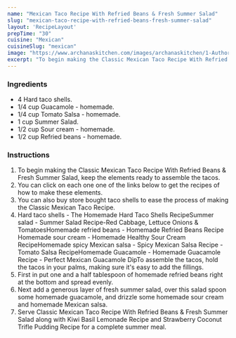 ---
name: "Mexican Taco Recipe With Refried Beans & Fresh Summer Salad"
slug: "mexican-taco-recipe-with-refried-beans-fresh-summer-salad"
layout: 'RecipeLayout'
prepTime: "30"
cuisine: "Mexican"
cuisineSlug: "mexican"
image: "https://www.archanaskitchen.com/images/archanaskitchen/1-Author/sneha-archanaskitchen.com/Classic_Mexican_Taco_Recipe_With_Refried_Beans__Fresh_Summer_Salad.jpg"
excerpt: "To begin making the Classic Mexican Taco Recipe With Refried Beans  Fresh Summer Salad, keep the elements ready to assemble the tacos"
---

### Ingredients

- 4 Hard taco shells.
- 1/4 cup Guacamole - homemade.
- 1/4 cup Tomato Salsa - homemade.
- 1 cup Summer Salad.
- 1/2 cup Sour cream - homemade.
- 1/2 cup Refried beans - homemade.

### Instructions

1. To begin making the Classic Mexican Taco Recipe With Refried Beans & Fresh Summer Salad, keep the elements ready to assemble the tacos.
1. You can click on each one one of the links below to get the recipes of how to make these elements.
1. You can also buy store bought taco shells to ease the process of making the Classic Mexican Taco Recipe.
1. Hard taco shells - The Homemade Hard Taco Shells RecipeSummer salad - Summer Salad Recipe-Red Cabbage, Lettuce Onions & TomatoesHomemade refried beans - Homemade Refried Beans Recipe Homemade sour cream - Homemade Healthy Sour Cream RecipeHomemade spicy Mexican salsa - Spicy Mexican Salsa Recipe - Tomato Salsa RecipeHomemade Guacamole - Homemade Guacamole Recipe - Perfect Mexican Guacamole DipTo assemble the tacos, hold the tacos in your palms, making sure it's easy to add the fillings.
1. First in put one and a half tablespoon of homemade refried beans right at the bottom and spread evenly.
1. Next add a generous layer of fresh summer salad, over this salad spoon some homemade guacamole, and drizzle some homemade sour cream and homemade Mexican salsa.
1. Serve Classic Mexican Taco Recipe With Refried Beans & Fresh Summer Salad along with Kiwi Basil Lemonade Recipe and Strawberry Coconut Trifle Pudding Recipe for a complete summer meal.
